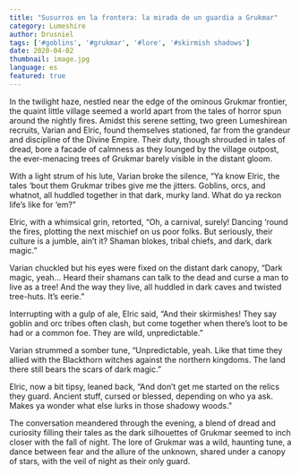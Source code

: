 ```yaml
---
title: "Susurros en la frontera: la mirada de un guardia a Grukmar"
category: Lumeshire
author: Drusniel
tags: ['#goblins', '#grukmar', '#lore', '#skirmish shadows']
date: 2020-04-02
thumbnail: image.jpg
language: es
featured: true
---
```


In the twilight haze, nestled near the edge of the ominous Grukmar frontier, the quaint little village seemed a world apart from the tales of horror spun around the nightly fires. Amidst this serene setting, two green Lumeshirean recruits, Varian and Elric, found themselves stationed, far from the grandeur and discipline of the Divine Empire. Their duty, though shrouded in tales of dread, bore a facade of calmness as they lounged by the village outpost, the ever-menacing trees of Grukmar barely visible in the distant gloom.

With a light strum of his lute, Varian broke the silence, “Ya know Elric, the tales ‘bout them Grukmar tribes give me the jitters. Goblins, orcs, and whatnot, all huddled together in that dark, murky land. What do ya reckon life’s like for ‘em?”

Elric, with a whimsical grin, retorted, “Oh, a carnival, surely! Dancing ‘round the fires, plotting the next mischief on us poor folks. But seriously, their culture is a jumble, ain’t it? Shaman blokes, tribal chiefs, and dark, dark magic.”

Varian chuckled but his eyes were fixed on the distant dark canopy, “Dark magic, yeah... Heard their shamans can talk to the dead and curse a man to live as a tree! And the way they live, all huddled in dark caves and twisted tree-huts. It’s eerie.”

Interrupting with a gulp of ale, Elric said, “And their skirmishes! They say goblin and orc tribes often clash, but come together when there’s loot to be had or a common foe. They are wild, unpredictable.”

Varian strummed a somber tune, “Unpredictable, yeah. Like that time they allied with the Blackthorn witches against the northern kingdoms. The land there still bears the scars of dark magic.”

Elric, now a bit tipsy, leaned back, “And don’t get me started on the relics they guard. Ancient stuff, cursed or blessed, depending on who ya ask. Makes ya wonder what else lurks in those shadowy woods.”

The conversation meandered through the evening, a blend of dread and curiosity filling their tales as the dark silhouettes of Grukmar seemed to inch closer with the fall of night. The lore of Grukmar was a wild, haunting tune, a dance between fear and the allure of the unknown, shared under a canopy of stars, with the veil of night as their only guard.
